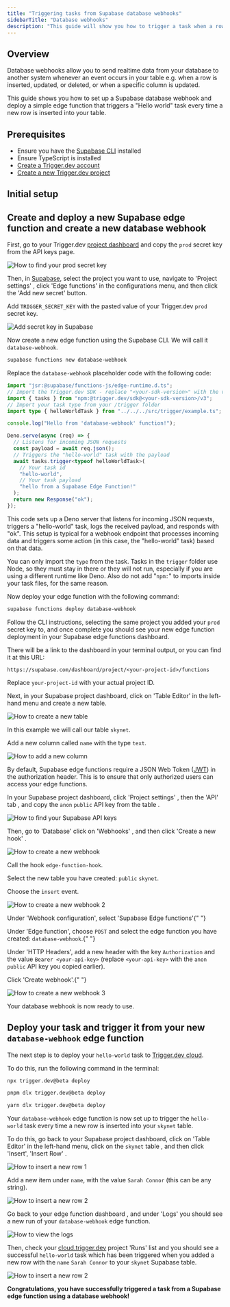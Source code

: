 ```yaml
---
title: "Triggering tasks from Supabase database webhooks"
sidebarTitle: "Database webhooks"
description: "This guide will show you how to trigger a task when a row is added to a table using Supabase database webhooks."
---
```



## Overview

Database webhooks allow you to send realtime data from your database to another system whenever an event occurs in your table e.g. when a row is inserted, updated, or deleted, or when a specific column is updated.

This guide shows you how to set up a Supabase database webhook and deploy a simple edge function that triggers a "Hello world" task every time a new row is inserted into your table.

## Prerequisites

- Ensure you have the [Supabase CLI](https://supabase.com/docs/guides/cli/getting-started) installed
- Ensure TypeScript is installed
- [Create a Trigger.dev account](https://cloud.trigger.dev)
- [Create a new Trigger.dev project](/guides/dashboard/creating-a-project)

## Initial setup

<Steps>
  <SupabasePrerequisites />
  <CliInitStep />
  <CliDevStep />
  <CliRunTestStep />
  <CliViewRunStep />
</Steps>

## Create and deploy a new Supabase edge function and create a new database webhook

<Steps>

<Step title="Add your Trigger.dev prod secret key in Supabase">

First, go to your Trigger.dev [project dashboard](https://cloud.trigger.dev) and copy the `prod` secret key from the API keys page.

![How to find your prod secret key](/images/api-key-prod.png)

Then, in [Supabase](https://supabase.com/dashboard/projects), select the project you want to use, navigate to 'Project settings' <Icon icon="circle-1" iconType="solid" size={20} color="A8FF53" />, click 'Edge functions' <Icon icon="circle-2" iconType="solid" size={20} color="A8FF53" /> in the configurations menu, and then click the 'Add new secret' <Icon icon="circle-3" iconType="solid" size={20} color="A8FF53" /> button.

Add `TRIGGER_SECRET_KEY` <Icon icon="circle-4" iconType="solid" size={20} color="A8FF53" /> with the pasted value of your Trigger.dev `prod` secret key.

![Add secret key in Supabase](/images/supabase-keys-1.png)

</Step>

<Step title="Create a new edge function using the Supabase CLI">

Now create a new edge function using the Supabase CLI. We will call it `database-webhook`.

```bash
supabase functions new database-webhook
```

</Step>

<Step title="Update the edge function code">

Replace the `database-webhook` placeholder code with the following code:

```ts functions/database-webhook/index.ts
import "jsr:@supabase/functions-js/edge-runtime.d.ts";
// Import the Trigger.dev SDK - replace "<your-sdk-version>" with the version of the SDK you are using, e.g. "3.0.0-beta.55". You can find this in your package.json file.
import { tasks } from "npm:@trigger.dev/sdk@<your-sdk-version>/v3";
// Import your task type from your /trigger folder
import type { helloWorldTask } from "../../../src/trigger/example.ts";

console.log("Hello from 'database-webhook' function!");

Deno.serve(async (req) => {
  // Listens for incoming JSON requests
  const payload = await req.json();
  // Triggers the "hello-world" task with the payload
  await tasks.trigger<typeof helloWorldTask>(
    // Your task id
    "hello-world",
    // Your task payload
    "hello from a Supabase Edge Function!"
  );
  return new Response("ok");
});
```

This code sets up a Deno server that listens for incoming JSON requests, triggers a "hello-world" task, logs the received payload, and responds with "ok". This setup is typical for a webhook endpoint that processes incoming data and triggers some action (in this case, the "hello-world" task) based on that data.

<Note>You can only import the `type` from the task.</Note>
<Note>
  Tasks in the `trigger` folder use Node, so they must stay in there or they will not run,
  especially if you are using a different runtime like Deno. Also do not add "`npm:`" to imports
  inside your task files, for the same reason.
</Note>

</Step>

<Step title="Deploy your edge function using the Supabase CLI">

Now deploy your edge function with the following command:

```bash
supabase functions deploy database-webhook
```

Follow the CLI instructions, selecting the same project you added your `prod` secret key to, and once complete you should see your new edge function deployment in your Supabase edge functions dashboard.

There will be a link to the dashboard in your terminal output, or you can find it at this URL:

`https://supabase.com/dashboard/project/<your-project-id>/functions`

<Note>Replace `your-project-id` with your actual project ID.</Note>

</Step>

<Step title="Create a new table">

Next, in your Supabase project dashboard, click on 'Table Editor' <Icon icon="circle-1" iconType="solid" size={20} color="A8FF53" /> in the left-hand menu and create a new table. <Icon icon="circle-2" iconType="solid" size={20} color="A8FF53" />

![How to create a new table](/images/supabase-new-table-1.png)

In this example we will call our table `skynet`. <Icon icon="circle-1" iconType="solid" size={20} color="A8FF53" />

Add a new column called `name` with the type `text`. <Icon icon="circle-2" iconType="solid" size={20} color="A8FF53" />

![How to add a new column](/images/supabase-new-table-2.png)

</Step>

<Step title="Configure JWT settings">

By default, Supabase edge functions require a JSON Web Token ([JWT](<(https://supabase.com/docs/guides/auth/jwts)>)) in the authorization header. This is to ensure that only authorized users can access your edge functions.

In your Supabase project dashboard, click 'Project settings' <Icon icon="circle-1" iconType="solid" size={20} color="A8FF53" />, then the 'API' tab <Icon icon="circle-2" iconType="solid" size={20} color="A8FF53" />, and copy the `anon` `public` API key from the table <Icon icon="circle-3" iconType="solid" size={20} color="A8FF53" />.

![How to find your Supabase API keys](/images/supabase-api-key.png)

Then, go to 'Database' <Icon icon="circle-1" iconType="solid" size={20} color="A8FF53" /> click on 'Webhooks' <Icon icon="circle-2" iconType="solid" size={20} color="A8FF53" />, and then click 'Create a new hook' <Icon icon="circle-3" iconType="solid" size={20} color="A8FF53" />.

![How to create a new webhook](/images/supabase-create-webhook-1.png)

<Icon icon="circle-1" iconType="solid" size={20} color="A8FF53" /> Call the hook `edge-function-hook`.

<Icon icon="circle-2" iconType="solid" size={20} color="A8FF53" /> Select the new table you have created:
`public` `skynet`.

<Icon icon="circle-3" iconType="solid" size={20} color="A8FF53" /> Choose the `insert` event.

![How to create a new webhook 2](/images/supabase-create-webhook-2.png)

<Icon icon="circle-4" iconType="solid" size={20} color="A8FF53" /> Under 'Webhook configuration', select
'Supabase Edge functions'{" "}

<Icon icon="circle-5" iconType="solid" size={20} color="A8FF53" /> Under 'Edge function', choose `POST`
and select the edge function you have created: `database-webhook`.{" "}

<Icon icon="circle-6" iconType="solid" size={20} color="A8FF53" /> Under 'HTTP Headers', add a new header with the key `Authorization` and the value `Bearer <your-api-key>` (replace `<your-api-key>` with the `anon` `public` API key you copied earlier).

<Icon icon="circle-7" iconType="solid" size={20} color="A8FF53" /> Click 'Create webhook'.{" "}

![How to create a new webhook 3](/images/supabase-create-webhook-3.png)

Your database webhook is now ready to use.

</Step>

</Steps>

## Deploy your task and trigger it from your new `database-webhook` edge function

<Steps>

<Step title="Deploy your 'Hello World' task">

The next step is to deploy your `hello-world` task to [Trigger.dev cloud](https://cloud.trigger.dev).

To do this, run the following command in the terminal:

<CodeGroup>

```bash npm
npx trigger.dev@beta deploy
```

```bash pnpm
pnpm dlx trigger.dev@beta deploy
```

```bash yarn
yarn dlx trigger.dev@beta deploy
```

</CodeGroup>

</Step>

<Step title="Trigger the task from your edge function">

Your `database-webhook` edge function is now set up to trigger the `hello-world` task every time a new row is inserted into your `skynet` table.

To do this, go back to your Supabase project dashboard, click on 'Table Editor' <Icon icon="circle-1" iconType="solid" size={20} color="A8FF53" /> in the left-hand menu, click on the `skynet` table <Icon icon="circle-2" iconType="solid" size={20} color="A8FF53" /> , and then click 'Insert', 'Insert Row' <Icon icon="circle-3" iconType="solid" size={20} color="A8FF53" />.

![How to insert a new row 1](/images/supabase-new-table-3.png)

Add a new item under `name`, with the value `Sarah Connor` (this can be any string). <Icon icon="circle-1" iconType="solid" size={20} color="A8FF53" />

![How to insert a new row 2](/images/supabase-new-table-4.png)

Go back to your edge function dashboard <Icon icon="circle-1" iconType="solid" size={20} color="A8FF53" /> , and under 'Logs' <Icon icon="circle-2" iconType="solid" size={20} color="A8FF53" /> you should see a new run of your `database-webhook` edge function. <Icon icon="circle-3" iconType="solid" size={20} color="A8FF53" />

![How to view the logs](/images/supabase-logs.png)

Then, check your [cloud.trigger.dev](http://cloud.trigger.dev) project 'Runs' list <Icon icon="circle-1" iconType="solid" size={20} color="A8FF53" /> and you should see a successful `hello-world` task <Icon icon="circle-2" iconType="solid" size={20} color="A8FF53" /> which has been triggered when you added a new row with the `name` `Sarah Connor` to your `skynet` Supabase table.

![How to insert a new row 2](/images/supabase-trigger-screenshot.png)

**Congratulations, you have successfully triggered a task from a Supabase edge function using a database webhook!**

</Step>

</Steps>

<UsefulNextSteps />

